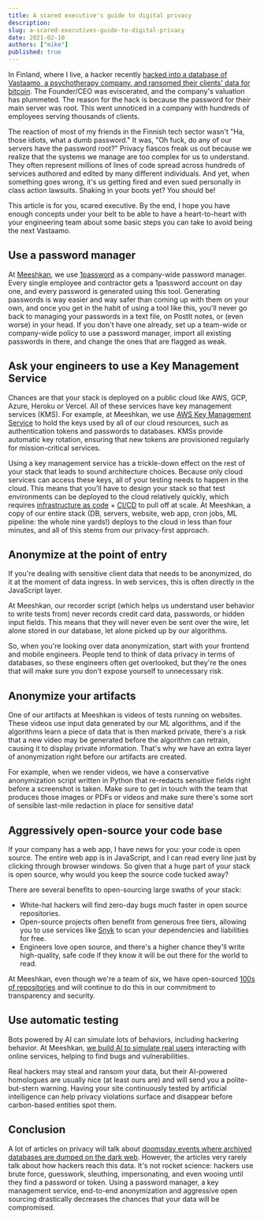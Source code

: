 ```yaml
---
title: A scared executive's guide to digital privacy
description:
slug: a-scared-executives-guide-to-digital-privacy
date: 2021-02-10
authors: ["mike"]
published: true
---
```


In Finland, where I live, a hacker recently [hacked into a database of Vastaamo, a psychotherapy company, and ransomed their clients' data for bitcoin](https://www.theguardian.com/world/2020/oct/26/tens-of-thousands-psychotherapy-records-hacked-in-finland?CMP=Share_AndroidApp_Other). The Founder/CEO was eviscerated, and the company's valuation has plummeted. The reason for the hack is because the password for their main server was root. This went unnoticed in a company with hundreds of employees serving thousands of clients.

The reaction of most of my friends in the Finnish tech sector wasn't "Ha, those idiots, what a dumb password." It was, "Oh fuck, do any of our servers have the password root?" Privacy fiascos freak us out because we realize that the systems we manage are too complex for us to understand. They often represent millions of lines of code spread across hundreds of services authored and edited by many different individuals. And yet, when something goes wrong, it's us getting fired and even sued personally in class action lawsuits. Shaking in your boots yet? You should be!

This article is for you, scared executive. By the end, I hope you have enough concepts under your belt to be able to have a heart-to-heart with your engineering team about some basic steps you can take to avoid being the next Vastaamo.

## Use a password manager

At [Meeshkan](https://meeshkan.com/), we use [1password](https://1password.com/) as a company-wide password manager. Every single employee and contractor gets a 1password account on day one, and every password is generated using this tool. Generating passwords is way easier and way safer than coming up with them on your own, and once you get in the habit of using a tool like this, you'll never go back to managing your passwords in a text file, on PostIt notes, or (even worse) in your head. If you don't have one already, set up a team-wide or company-wide policy to use a password manager, import all existing passwords in there, and change the ones that are flagged as weak.

## Ask your engineers to use a Key Management Service

Chances are that your stack is deployed on a public cloud like AWS, GCP, Azure, Heroku or Vercel. All of these services have key management services (KMS). For example, at Meeshkan, we use [AWS Key Management Service](https://aws.amazon.com/kms/) to hold the keys used by all of our cloud resources, such as authentication tokens and passwords to databases. KMSs provide automatic key rotation, ensuring that new tokens are provisioned regularly for mission-critical services.

Using a key management service has a trickle-down effect on the rest of your stack that leads to sound architecture choices. Because only cloud services can access these keys, all of your testing needs to happen in the cloud. This means that you'll have to design your stack so that test environments can be deployed to the cloud relatively quickly, which requires [infrastructure as code](https://en.wikipedia.org/wiki/Infrastructure_as_Code) + [CI/CD](https://en.wikipedia.org/wiki/CI/CD) to pull off at scale. At Meeshkan, a copy of our entire stack (DB, servers, website, web app, cron jobs, ML pipeline: the whole nine yards!) deploys to the cloud in less than four minutes, and all of this stems from our privacy-first approach.

## Anonymize at the point of entry

If you're dealing with sensitive client data that needs to be anonymized, do it at the moment of data ingress. In web services, this is often directly in the JavaScript layer.

At Meeshkan, our recorder script (which helps us understand user behavior to write tests from) never records credit card data, passwords, or hidden input fields. This means that they will never even be sent over the wire, let alone stored in our database, let alone picked up by our algorithms.

So, when you're looking over data anonymization, start with your frontend and mobile engineers. People tend to think of data privacy in terms of databases, so these engineers often get overlooked, but they're the ones that will make sure you don't expose yourself to unnecessary risk.

## Anonymize your artifacts

One of our artifacts at Meeshkan is videos of tests running on websites. These videos use input data generated by our ML algorithms, and if the algorithms learn a piece of data that is then marked private, there's a risk that a new video may be generated before the algorithm can retrain, causing it to display private information. That's why we have an extra layer of anonymization right before our artifacts are created.

For example, when we render videos, we have a conservative anonymization script written in Python that re-redacts sensitive fields right before a screenshot is taken. Make sure to get in touch with the team that produces those images or PDFs or videos and make sure there's some sort of sensible last-mile redaction in place for sensitive data!

## Aggressively open-source your code base

If your company has a web app, I have news for you: your code is open source. The entire web app is in JavaScript, and I can read every line just by clicking through browser windows. So given that a huge part of your stack is open source, why would you keep the source code tucked away?

There are several benefits to open-sourcing large swaths of your stack:

- White-hat hackers will find zero-day bugs much faster in open source repositories.
- Open-source projects often benefit from generous free tiers, allowing you to use services like [Snyk](https://snyk.io/) to scan your dependencies and liabilities for free.
- Engineers love open source, and there's a higher chance they'll write high-quality, safe code if they know it will be out there for the world to read.

At Meeshkan, even though we're a team of six, we have open-sourced [100s of repositories](https://github.com/meeshkan) and will continue to do this in our commitment to transparency and security.

## Use automatic testing

Bots powered by AI can simulate lots of behaviors, including hackering behavior. At Meeshkan, [we build AI to simulate real users](https://meeshkan.com/) interacting with online services, helping to find bugs and vulnerabilities.

Real hackers may steal and ransom your data, but their AI-powered homologues are usually nice (at least ours are) and will send you a polite-but-stern warning. Having your site continuously tested by artificial intelligence can help privacy violations surface and disappear before carbon-based entities spot them.

## Conclusion

A lot of articles on privacy will talk about [doomsday events where archived databases are dumped on the dark web](https://www.pandasecurity.com/en/mediacenter/security/lessons-ashley-madison-data-breach/). However, the articles very rarely talk about how hackers reach this data. It's not rocket science: hackers use brute force, guesswork, sleuthing, impersonating, and even wooing until they find a password or token. Using a password manager, a key management service, end-to-end anonymization and aggressive open sourcing drastically decreases the chances that your data will be compromised.
